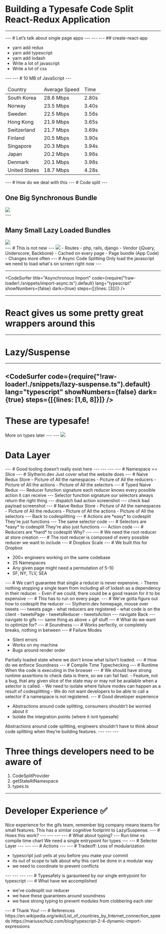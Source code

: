 

<Head>
  <title>Building a Code Split React App</title>
</Head>

# Building a Typesafe Code Split React-Redux Application
---
<AboutMe />
---
# Let’s talk about single page apps
---
<TallImage src='assets/timber.gif' />
---
<TallImage src='assets/create-react-app.png' />
---
## create-react-app
<ul>
  <Appear>
  <li>yarn add redux</li>
  <li>yarn add typescript</li>
  <li>yarn add lodash</li>
  <li>Write a lot of javascript</li>
  <li>Write a lot of css</li>
	</Appear>
</ul>
---
<TallImage src='assets/heaviest-objects.jpg' />
---
# 10 MB of JavaScript
---
<table>
	<thead>
		<tr>
			<td>Country</td>
			<td>Average Speed</td>
			<td>Time</td>
		</tr>
	</thead>
	<tbody>
		<tr>
			<td>South Korea</td>
			<td>28.6 Mbps </td>
			<td>2.80s</td></tr>
		<tr>
			<td>Norway</td>
			<td>23.5 Mbps </td>
			<td>3.40s</td></tr>
		<tr>
			<td>Sweden</td>
			<td>22.5 Mbps </td>
			<td>3.56s</td></tr>
		<tr>
			<td>Hong Kong</td>
			<td>21.9 Mbps </td>
			<td>3.65s</td></tr>
		<tr>
			<td> Switzerland</td>
			<td>21.7 Mbps </td>
			<td>3.69s</td></tr>
		<tr>
			<td>Finland</td>
			<td>20.5 Mbps </td>
			<td>3.90s</td></tr>
		<tr>
			<td>Singapore</td>
			<td>20.3 Mbps </td>
			<td>3.94s</td></tr>
		<tr>
			<td>Japan</td>
			<td>20.2 Mbps </td>
			<td>3.96s</td></tr>
		<tr>
			<td>Denmark</td>
			<td>20.1 Mbps </td>
			<td>3.98s</td></tr>
		<tr>
			<td>United States</td>
			<td>18.7 Mbps </td>
			<td>4.28s</td></tr>
	</tbody>
</table>
---
# How do we deal with this
---
# Code split
---
<div style={{height: 500}}>
	<h2>One Big Synchronous Bundle</h2>
	<img style={{height: "70%"}} src="assets/giant-bundle.png" />
</div>
---
<div style={{height: 500}}>
	<h2>Many Small Lazy Loaded Bundles</h2>
	<img style={{marginTop: "10%", height: "30%"}} src="assets/multiple-bundles.png" />
</div>
---
# This is not new
---
<img style={{height: '50%', marginTop: '30%'}} src="assets/frameworks.png" />
<Notes>
- Routes - php, rails, django
- Vendor (jQuery, Underscore, Backbone) - Cached on every page
- Page bundle (App Code) - Changes more often
</Notes>
---
# Async Code Splitting
<Notes>
	Only load the javascript we need to load what's on screen right now
</Notes>
---
<CodeSurfer
  title="Synchronous Import"
  code={require("!raw-loader!./snippets/import-sync.ts").default}
  lang="typescript"
  showNumbers={false}
  dark={true}
	steps={[{lines: [1]}]}
/>

---
<CodeSurfer
  title="Asynchronous Import"
  code={require("!raw-loader!./snippets/import-async.ts").default}
  lang="typescript"
  showNumbers={false}
  dark={true}
	steps={[{lines: [3]}]}
/>

---
# React gives us some pretty great wrappers around this
---
# Lazy/Suspense
---
<CodeSurfer
  code={require("!raw-loader!./snippets/lazy-suspense.ts").default}
  lang="typescript"
  showNumbers={false}
  dark={true}
	steps={[{lines: [1,6, 8]}]}
/>
---
# These are typesafe!
<Notes>
	More on types later
</Notes>
---
<TallImage src="assets/obama-done-here.gif" />
---
<Image style={{display: "flex", flexDirection: "column", justifyContent: "center"}} src="assets/matrix.gif">
	<h1>Data Layer</h1>
</Image>
---
# Good tooling doesn’t really exist here
---
<TallImage style={{padding: 50}} src="assets/redux.png" />
---
<TallImage style={{padding: 10}} src="assets/data-flow.png" />
---
<TallImage style={{padding: 10}} src="assets/slices.png" />
---
# Namespace == Slice
---
# Slytherin.dev
<Notes>
	Just cover what the website does
</Notes>
---
# Naive Redux Store
  - Picture of All the namespaces
  - Picture of All the reducers
  - Picture of All the actions
  - Picture of All the selectors
---
# Typed Naive Redux
---
Reducer function signature
<Notes>
each reducer knows every possible action it can receive
</Notes>
---
Selector function signature
<Notes>
  our selectors always return the right thing
</Notes>
---
dispatch bad action screenshot
---
check bad payload screenshot
---
# Naive Redux Store
  - Picture of All the namespaces
  - Picture of All the reducers
  - Picture of All the actions
  - Picture of All the selectors
---
Back to codesplitting
---
# Actions are *easy* to codesplit
<Notes>They're just functions</Notes>
---
The same selector code
---
# Selectors are *easy* to codesplit
<Notes>They're also just functions</Notes>
---
Action code
---
# Reducers are *hard* to codesplit
Why?
---
<CodeSurfer
  code={require("!raw-loader!./snippets/create-store").default}
  lang="typescript"
  showNumbers={false}
  dark={true}
/>
---
# We need the root reducer at store creation
---
# The root reducer is composed of every possible reducer we want to include
---
# Dropbox Scale
---
# We built this for Dropbox
<ul>
	<Appear>
		<li>200+ engineers working on the same codebase</li>
		<li>25 Namespaces</li>
		<li>Any given page might need a permutation of 5-10</li>
		<li>SF, NY, TLV, SEA</li>
	</Appear>
</ul>
---
# We can’t guarantee that single a reducer is never expensive.
<Notes>
  - Theres nothing stopping a single team from including all of lodash as a dependency in their reducer.
  - Even if we could, there could be a good reason for it to be expensive
</Notes>
---
# This has to run on every page.
---
# We’ve gotta figure out how to codesplit the reducer
---
Slytherin.dev homepage, mouse over tweets
---
tweets page
- what reducers are registered
- what code is on the client
	- tweetsPage
	- tweetsReducer
	- tweetsAction
---
navigate Back
---
navigate to gifs
---
same thing as above + gif stuff
---
# What do we want to optimize for?
---
# Soundness
---
# Works perfectly, or completely breaks, nothing in between
---
# Failure Modes
<ul>
	<li>Silent errors</li>
	<li>Works on my machine</li>
	<li>Bugs around render order</li>
</ul>
<Notes>
	Partially loaded state where we don't know what is/isn't loaded.
</Notes>
---
# How do we enforce Soundness
---
# Compile Time
Typechecking
---
# Runtime
When the code is executing in the browser
---
# We should have strong runtime assertions to check data is there, so we can fail fast.
<Notes>
	- Feature, not a bug, that any given slice of the state may or may not be available when a selector is called.
	- We need to isolate where failure modes can happen as a result of codesplitting
	- We do not want developers to be able to call a selector if a namespace is not registered.
</Notes>
---
# Good developer experience
<ul>
  <li>Abstractions around code splitting, consumers shouldn’t be worried about it</li>
  <li>Isolate the integration points (where it isnt typesafe)</li>
</ul>
<Notes>
	Abstractions around code splitting, engineers shouldn’t have to think about code splitting when they’re building features.
</Notes>
---
<CodeSurfer
  code={require("!raw-loader!./snippets/app.tsx").default}
  lang="typescript"
  showNumbers={false}
	title="app.tsx"
  dark={true}
	steps={[
		{},
		{range: [3, 10]},
		{range: [18, 22]},
	]}
/>
---
<CodeSurfer
  code={require("!raw-loader!./snippets/gifs-page.tsx").default}
  lang="typescript"
  showNumbers={false}
	title="gifs-page.tsx"
  dark={true}
	steps={[
		{},
		{lines: [54,56]},
		{lines: [47, 49]},
		{lines: [22]},
	]}
/>
---

# Three things developers need to be aware of
1. CodeSplitProvider
2. getStateAtNamespace
3. types.ts

---
# Developer Experience ✅
<Notes>
	Nice experience for the gifs team, remember big company means teams for small features.
	This has a similar cognitive footprint to Lazy/Suspense.
</Notes>
---
# Hows this work?
---
<CodeSurfer
  code={require("!raw-loader!./snippets/code-split-provider.tsx").default}
  lang="typescript"
  showNumbers={false}
	title="provider.tsx"
  dark={true}
	steps={[
		{lines: [13, 16]},
	]}
/>
---
<CodeSurfer
  code={require("!raw-loader!./snippets/store.ts").default}
  lang="typescript"
  showNumbers={false}
	title="store.ts"
  dark={true}
	steps={[
		{},
		{range: [31, 43]},
		{range: [34, 42]},
		{range: [16, 30]},
		{range: [20, 29]},
		{tokens: {25: [2], 26: [1]}},
	]}
/>
---
<CodeSurfer
  code={require("!raw-loader!./snippets/gifs-page.tsx").default}
  lang="typescript"
  showNumbers={false}
	title="gifs-page.tsx"
  dark={true}
	steps={[
			{range: [54,56]},
	]}
/>
---
# What about typing?
---
Run time vs compile time chart
We need a single entrypoint for types
---
<CodeSurfer
  code={require("!raw-loader!./snippets/types.ts").default}
  lang="typescript"
  showNumbers={false}
	title="types.ts"
  dark={true}
	steps={[
			{range: [43,50]},
			{lines: [51]},
	]}
/>
---
# Selector Layer
---
<CodeSurfer
  code={require("!raw-loader!./snippets/gifs-selectors.ts").default}
  lang="typescript"
  showNumbers={false}
	title="gifs/selectors.ts"
  dark={true}
	steps={[
			{range: [4,9]},
			{lines: [2, 8]},
	]}
/>
---
<CodeSurfer
  code={require("!raw-loader!./snippets/selectors.ts").default}
  lang="typescript"
  showNumbers={false}
	title="selectors.ts"
  dark={true}
	steps={[
			{range: [3,14]},
			{range: [3,6]},
			{range: [7,13]},
	]}
/>
---
# Actions
---
<CodeSurfer
  code={require("!raw-loader!./snippets/types.ts").default}
  lang="typescript"
  showNumbers={false}
	title="types.ts"
  dark={true}
	steps={[
			{range: [4,33]},
			{range: [5,7]},
	]}
/>
---
# Tradeoff: Loss of modularization
<ul>
	<Appear>
  <li>typescript just yells at you before you make your commit</li>
  <li>its out of scope to talk about why this cant be done in a modular way</li>
  <li>we need to coordinate to prevent conflicts</li>
	</Appear>
</ul>
---
<CodeSurfer
  code={require("!raw-loader!./snippets/types.ts").default}
  lang="typescript"
  showNumbers={false}
	title="types.ts"
  dark={true}
	steps={[
			{range: [57,65]},
			{range: [86,91]},
			{range: [68,84]},
	]}
/>
---
<CodeSurfer
  code={require("!raw-loader!./snippets/gifs-types.ts").default}
  lang="typescript"
  showNumbers={false}
	title="gifs/types.ts"
  dark={true}
	steps={[
			{},
			{range: [28,31]},
			{range: [16,27]},
	]}
/>
---
<CodeSurfer
  code={require("!raw-loader!./snippets/gifs-reducer.ts").default}
  lang="typescript"
  showNumbers={false}
	title="gifs/reudcer.ts"
  dark={true}
	steps={[
			{},
			{range: [6,9]},
			{range: [13,31]},
			{range: [14,19]},
	]}
/>
---
# Typesafety is garaunteed by our single entrypoint for typescript
---
# What have we accomplished
<ul>
	<Appear>
  	<li>we’ve codesplit our reducer</li>
  	<li>we have these guarantees around soundness</li>
  	<li>we have strong typing to prevent modules from clobbering each oter</li>
	</Appear>
</ul>
---
# Thank You!
---
<AboutMe />
<Notes>
	# References
	https://en.wikipedia.org/wiki/List_of_countries_by_Internet_connection_speeds
	https://mariusschulz.com/blog/typescript-2-4-dynamic-import-expressions
</Notes>
